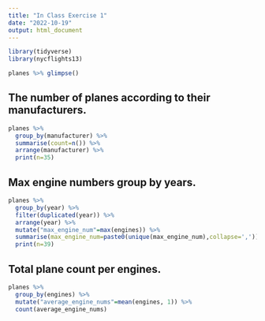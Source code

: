 ```yaml
---
title: "In Class Exercise 1"
date: "2022-10-19"
output: html_document
---
```


```r
library(tidyverse)
library(nycflights13)
```


```r
planes %>% glimpse()
```

## The number of planes according to their manufacturers.

```r
planes %>% 
  group_by(manufacturer) %>% 
  summarise(count=n()) %>% 
  arrange(manufacturer) %>% 
  print(n=35)
```



## Max engine numbers group by years.
```r
planes %>%
  group_by(year) %>%
  filter(duplicated(year)) %>%
  arrange(year) %>%
  mutate("max_engine_num"=max(engines)) %>%
  summarise(max_engine_num=paste0(unique(max_engine_num),collapse=',')) %>%
  print(n=39)
```

## Total plane count per engines.
```r
planes %>%
  group_by(engines) %>%
  mutate("average_engine_nums"=mean(engines, 1)) %>%
  count(average_engine_nums)
```


